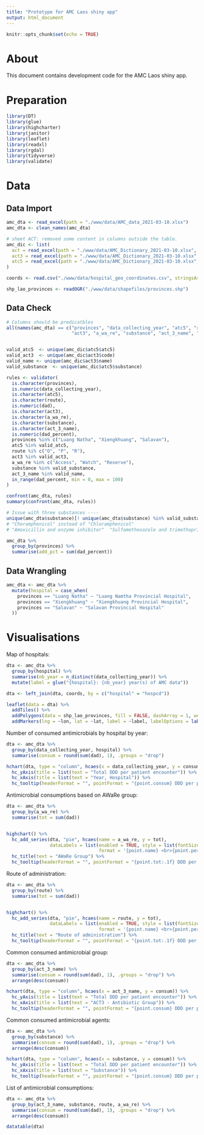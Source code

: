 ```yaml
---
title: "Prototype for AMC Laos shiny app"
output: html_document
---
```


```r
knitr::opts_chunk$set(echo = TRUE)
```

# About

This document contains development code for the AMC Laos shiny app.

# Preparation

```r
library(DT)
library(glue)
library(highcharter)
library(janitor)
library(leaflet)
library(readxl)
library(rgdal)
library(tidyverse)
library(validate)
```


# Data

## Data Import

```r
amc_dta <- read_excel(path = "./www/data/AMC_data_2021-03-10.xlsx")
amc_dta <- clean_names(amc_dta)

# sheet ACT: removed some content in columns outside the table.
amc_dic <- list(
  act = read_excel(path = "./www/data/AMC_Dictionary_2021-03-10.xlsx", sheet = "ACT") %>% clean_names(),
  act3 = read_excel(path = "./www/data/AMC_Dictionary_2021-03-10.xlsx", sheet = "ACT3 & ATC name") %>% clean_names(),
  atc5 = read_excel(path = "./www/data/AMC_Dictionary_2021-03-10.xlsx", sheet = "ACT3 & 5, substance and AWaRe") %>% clean_names()
)

coords <- read.csv("./www/data/hospital_geo_coordinates.csv", stringsAsFactors = FALSE)

shp_lao_provinces <- readOGR("./www/data/shapefiles/provinces.shp")
```


## Data Check

```r
# Columns should be predicatbles
all(names(amc_dta) == c("provinces", "data_collecting_year", "atc5", "route", "dad", 
                        "act3", "a_wa_re", "substance", "act_3_name", "dad_percent"))


valid_atc5  <- unique(amc_dic$atc5$atc5)
valid_act3  <- unique(amc_dic$act3$code)
valid_name <- unique(amc_dic$act3$name)
valid_substance  <- unique(amc_dic$atc5$substance)

rules <- validator(
  is.character(provinces),
  is.numeric(data_collecting_year),
  is.character(atc5),
  is.character(route),
  is.numeric(dad),
  is.character(act3),
  is.character(a_wa_re),
  is.character(substance),
  is.character(act_3_name),
  is.numeric(dad_percent),
  provinces %in% c("Luang Natha", "Xiengkhuang", "Salavan"),
  atc5 %in% valid_atc5,
  route %i% c("O", "P", "R"),
  act3 %in% valid_act3,
  a_wa_re %in% c("Access", "Watch", "Reserve"),
  substance %in% valid_substance,
  act_3_name %in% valid_name,
  in_range(dad_percent, min = 0, max = 100)
)

confront(amc_dta, rules)
summary(confront(amc_dta, rules))

# Issue with three substances ----
unique(amc_dta$substance)[! unique(amc_dta$substance) %in% valid_substance]
# "Choramphenicol" instead of "Chloramphenicol"
# "Amoxicillin and enzyme inhibitor"  "Sulfamethoxazole and trimethoprim" 

amc_dta %>% 
  group_by(provinces) %>%
  summarise(add_pct = sum(dad_percent))
```


## Data Wrangling

```r
amc_dta <- amc_dta %>%
  mutate(hospital = case_when(
    provinces == "Luang Natha" ~ "Luang Namtha Provincial Hospital",
    provinces == "Xiengkhuang" ~ "Xiengkhuang Provincial Hospital",
    provinces == "Salavan" ~ "Salavan Provincial Hospital"
  ))
```


# Visualisations

Map of hospitals:

```r
dta <- amc_dta %>%
  group_by(hospital) %>%
  summarise(nb_year = n_distinct(data_collecting_year)) %>%
  mutate(label = glue("{hospital}: {nb_year} year(s) of AMC data"))

dta <- left_join(dta, coords, by = c("hospital" = "hospcd"))

leaflet(data = dta) %>% 
  addTiles() %>%
  addPolygons(data = shp_lao_provinces, fill = FALSE, dashArray = 1, weight = 0, color='black') %>%
  addMarkers(lng = ~lon, lat = ~lat, label = ~label, labelOptions = labelOptions(noHide = T))
```

Number of consumed antimicrobials by hospital by year:

```r
dta <- amc_dta %>%
  group_by(data_collecting_year, hospital) %>%
  summarise(consum = round(sum(dad), 1), .groups = "drop")

hchart(dta, type = "column", hcaes(x = data_collecting_year, y = consum, group = hospital)) %>%
  hc_yAxis(title = list(text = "Total DDD per patient encounter")) %>% 
  hc_xAxis(title = list(text = "Year, Hospital")) %>%
  hc_tooltip(headerFormat = "", pointFormat = "{point.consum} DDD per patient encounter<br> {point.hospital} {point.data_collecting_year}")
```


Antimicrobial consumptions based on AWaRe group:

```r
dta <- amc_dta %>%
  group_by(a_wa_re) %>%
  summarise(tot = sum(dad))


highchart() %>%
  hc_add_series(dta, "pie", hcaes(name = a_wa_re, y = tot),
                dataLabels = list(enabled = TRUE, style = list(fontSize = "13px"),
                                  format = '{point.name} <br>{point.percentage:.0f} %')) %>%
  hc_title(text = "AWaRe Group") %>%
  hc_tooltip(headerFormat = "", pointFormat = "{point.tot:.1f} DDD per patient encounter")
```


Route of administration:

```r
dta <- amc_dta %>%
  group_by(route) %>%
  summarise(tot = sum(dad))


highchart() %>%
  hc_add_series(dta, "pie", hcaes(name = route, y = tot),
                dataLabels = list(enabled = TRUE, style = list(fontSize = "13px"),
                                  format = '{point.name} <br>{point.percentage:.2f} %')) %>%
  hc_title(text = "Route of administration") %>%
  hc_tooltip(headerFormat = "", pointFormat = "{point.tot:.1f} DDD per patient encounter")
```

Common consumed antimicrobial group:

```r
dta <- amc_dta %>%
  group_by(act_3_name) %>%
  summarise(consum = round(sum(dad), 1), .groups = "drop") %>%
  arrange(desc(consum))

hchart(dta, type = "column", hcaes(x = act_3_name, y = consum)) %>%
  hc_yAxis(title = list(text = "Total DDD per patient encounter")) %>% 
  hc_xAxis(title = list(text = "ACT3 - Antibiotic Group")) %>%
  hc_tooltip(headerFormat = "", pointFormat = "{point.consum} DDD per patient encounter")
```

Common consumed antimicrobial agents:

```r
dta <- amc_dta %>%
  group_by(substance) %>%
  summarise(consum = round(sum(dad), 1), .groups = "drop") %>%
  arrange(desc(consum))

hchart(dta, type = "column", hcaes(x = substance, y = consum)) %>%
  hc_yAxis(title = list(text = "Total DDD per patient encounter")) %>% 
  hc_xAxis(title = list(text = "Substance")) %>%
  hc_tooltip(headerFormat = "", pointFormat = "{point.consum} DDD per patient encounter")
```




List of antimicrobial consumptions:

```r
dta <- amc_dta %>%
  group_by(act_3_name, substance, route, a_wa_re) %>%
  summarise(consum = round(sum(dad), 1), .groups = "drop") %>%
  arrange(desc(consum))

datatable(dta)
```



